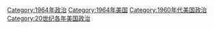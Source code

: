 [[Category:1964年政治|Category:1964年政治]]
[[Category:1964年美国|Category:1964年美国]]
[[Category:1960年代美国政治|Category:1960年代美国政治]]
[[Category:20世纪各年美国政治|Category:20世纪各年美国政治]]